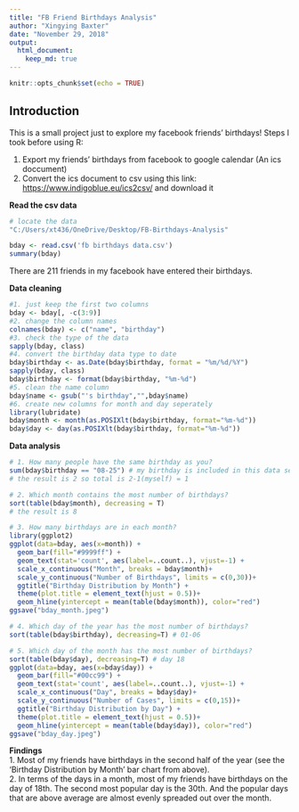 ```yaml
---
title: "FB Friend Birthdays Analysis"   
author: "Xingying Baxter"  
date: "November 29, 2018"  
output:   
  html_document:
    keep_md: true
---
```


```r
knitr::opts_chunk$set(echo = TRUE)
```

## Introduction

This is a small project just to explore my facebook friends' birthdays! Steps I took before using R:  

1. Export my friends' birthdays from facebook to google calendar (An ics doccument)
2. Convert the ics document to csv using this link: <https://www.indigoblue.eu/ics2csv/> and download it  

**Read the csv data** 

```r
# locate the data
"C:/Users/xt436/OneDrive/Desktop/FB-Birthdays-Analysis"

bday <- read.csv('fb birthdays data.csv')
summary(bday)

```
There are 211 friends in my facebook have entered their birthdays.
  
**Data cleaning** 

```r
#1. just keep the first two columns
bday <- bday[, -c(3:9)]
#2. change the column names
colnames(bday) <- c("name", "birthday")
#3. check the type of the data
sapply(bday, class)
#4. convert the birthday data type to date
bday$birthday <- as.Date(bday$birthday, format = "%m/%d/%Y")
sapply(bday, class)
bday$birthday <- format(bday$birthday, "%m-%d")
#5. clean the name column
bday$name <- gsub("'s birthday","",bday$name)
#6. create new columns for month and day seperately 
library(lubridate)
bday$month <- month(as.POSIXlt(bday$birthday, format="%m-%d"))
bday$day <- day(as.POSIXlt(bday$birthday, format="%m-%d"))

```

**Data analysis** 

```r
# 1. How many people have the same birthday as you?
sum(bday$birthday == "08-25") # my birthday is included in this data set
# the result is 2 so total is 2-1(myself) = 1

# 2. Which month contains the most number of birthdays?
sort(table(bday$month), decreasing = T)
# the result is 8

# 3. How many birthdays are in each month?
library(ggplot2)
ggplot(data=bday, aes(x=month)) +
  geom_bar(fill="#9999ff") +
  geom_text(stat='count', aes(label=..count..), vjust=-1) +
  scale_x_continuous("Month", breaks = bday$month)+
  scale_y_continuous("Number of Birthdays", limits = c(0,30))+
  ggtitle("Birthday Distribution by Month") +
  theme(plot.title = element_text(hjust = 0.5))+
  geom_hline(yintercept = mean(table(bday$month)), color="red")
ggsave("bday_month.jpeg")

# 4. Which day of the year has the most number of birthdays?
sort(table(bday$birthday), decreasing=T) # 01-06

# 5. Which day of the month has the most number of birthdays?
sort(table(bday$day), decreasing=T) # day 18
ggplot(data=bday, aes(x=bday$day)) +
  geom_bar(fill="#00cc99") +
  geom_text(stat='count', aes(label=..count..), vjust=-1) +
  scale_x_continuous("Day", breaks = bday$day)+
  scale_y_continuous("Number of Cases", limits = c(0,15))+
  ggtitle("Birthday Distribution by Day") +
  theme(plot.title = element_text(hjust = 0.5))+
  geom_hline(yintercept = mean(table(bday$day)), color="red")
ggsave("bday_day.jpeg")

```
  
**Findings**  
1. Most of my friends have birthdays in the second half of the year (see the 'Birthday Distribution by Month' bar chart from above).  
2. In terms of the days in a month, most of my friends have birthdays on the day of 18th. The second most popular day is the 30th. And the popular days that are above average are almost evenly spreaded out over the month.


